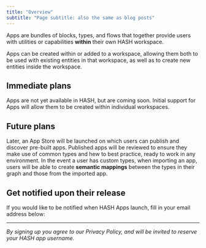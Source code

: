 ```yaml
---
title: "Overview"
subtitle: "Page subtitle: also the same as blog posts"
---
```


Apps are bundles of blocks, types, and flows that together provide users with utilities or capabilities **within** their own HASH workspace.

Apps can be created within or added to a workspace, allowing them both to be used with existing entities in that workspace, as well as to create new entities inside the workspace.

## Immediate plans

Apps are not yet available in HASH, but are coming soon. Initial support for Apps will allow them to be created within individual workspaces.

## Future plans

Later, an App Store will be launched on which users can publish and discover pre-built apps. Published apps will be reviewed to ensure they make use of common types and hew to best practice, ready to work in any environment. In the event a user has custom types, when importing an app, users will be able to create **semantic mappings** between the types in their graph and those from the imported app.

## Get notified upon their release

If you would like to be notified when HASH Apps launch, fill in your email address below:

---

_By signing up you agree to our Privacy Policy, and will be invited to reserve your HASH app username._
